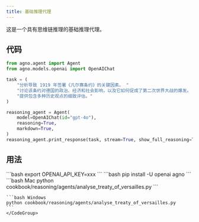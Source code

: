 ```yaml
---
title: 基础推理代理
---
```

这是一个具有思维链推理的基础推理代理。
## 代码

```python cookbook/reasoning/agents/analyse_treaty_of_versailles.py
from agno.agent import Agent
from agno.models.openai import OpenAIChat

task = (
    "分析导致 1919 年签署《凡尔赛条约》的关键因素。 "
    "讨论该条约对德国的政治、经济和社会影响，以及它如何促成了第二次世界大战的爆发。 "
    "提供包含多种历史观点的细致评估。"
)

reasoning_agent = Agent(
    model=OpenAIChat(id="gpt-4o"),
    reasoning=True,
    markdown=True,
)
reasoning_agent.print_response(task, stream=True, show_full_reasoning=True)
```

## 用法

<Steps>
  <Snippet file="create-venv-step.mdx" />

  <Step title="设置您的 API 密钥">
    ```bash
    export OPENAI_API_KEY=xxx
    ```
  </Step>

  <Step title="安装库">
    ```bash
    pip install -U openai agno
    ```
  </Step>

  <Step title="运行示例">
    <CodeGroup>
    ```bash Mac
    python cookbook/reasoning/agents/analyse_treaty_of_versailles.py
    ```

    ```bash Windows
    python cookbook/reasoning/agents/analyse_treaty_of_versailles.py
    ```
    </CodeGroup>
  </Step>
</Steps>